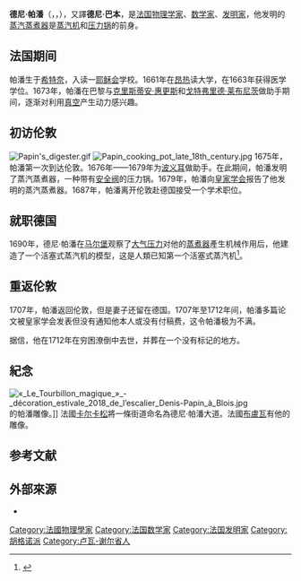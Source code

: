 {{noteTA
|G1=法国地名
}}
{{Infobox scientist
| name = 德尼·帕潘<br>Denis Papin
| image = denis_Papin.jpg
| image_size = 
| caption = 德尼·帕潘，1689年
| birth_date = 1647年8月22日
| birth_place = [[希特奈|希特奈]] (現今[[中央-盧瓦爾河谷大區|中央-盧瓦爾河谷大區]][[卢瓦-谢尔省|卢瓦-谢尔省]]) 
| death_date = 1712年
| death_place = 
| nationality = [[法国|法国]]  
| field = 
| work_institution = 
| alma_mater = 
| doctoral_adviser = 
| doctoral_students = 
| known_for  = [[蒸汽蒸煮器|蒸汽蒸煮器]]
}}

'''德尼·帕潘'''（{{lang-fr|Denis Papin}}，{{IPA-fr|dəni papɛ̃}}，{{bd|1647年|8月22日|1712年||Papin}}），又譯'''德尼·巴本'''，是[[法国|法国]][[物理学家|物理学家]]、[[数学家|数学家]]、[[发明家|发明家]]，他发明的[[蒸汽蒸煮器|蒸汽蒸煮器]]是[[蒸汽机|蒸汽机]]和[[压力锅|压力锅]]的前身。

==法国期间==
帕潘生于[[希特奈|希特奈]]，入读一[[耶稣会|耶稣会]]学校。1661年在[[昂热|昂热]]读大学，在1663年获得医学学位。1673年，帕潘在巴黎与[[克里斯蒂安·惠更斯|克里斯蒂安·惠更斯]]和[[戈特弗里德·莱布尼茨|戈特弗里德·莱布尼茨]]做助手期间，逐渐对利用[[真空|真空]]产生动力感兴趣。

==初访伦敦==
[[Image:Papin's_digester.gif|left]]
[[File:Papin_cooking_pot_late_18th_century.jpg|thumb]]
1675年，帕潘第一次到达伦敦。1676年——1679年为[[罗伯特·波义耳|波义耳]]做助手。在此期间，帕潘发明了蒸汽蒸煮器，一种带有[[安全阀|安全阀]]的压力锅。1679年，帕潘向[[皇家学会|皇家学会]]报告了他发明的蒸汽蒸煮器。1687年，帕潘离开伦敦赴德国接受一个学术职位。

==就职德国==
1690年，德尼·帕潘在[[马尔堡|马尔堡]]观察了[[大气压力|大气压力]]对他的[[蒸煮器|蒸煮器]]產生机械作用后，他建造了一个活塞式蒸汽机的模型，这是人類已知第一个活塞式蒸汽机<ref name=Acemog>{{cite Q|Q7997840}}</ref>。

==重返伦敦==
1707年，帕潘返回伦敦，但是妻子还留在德国。1707年至1712年间，帕潘多篇论文被皇家学会发表但没有通知他本人或没有付稿费，这令帕潘极为不满。

据信，他在1712年在穷困潦倒中去世，并葬在一个没有标记的地方。

==紀念==
[[File:«_Le_Tourbillon_magique_»_-_décoration_estivale_2018_de_l’escalier_Denis-Papin_à_Blois.jpg|thumb]]的帕潘雕像。]]
法國[[卡尔卡松|卡尔卡松]]將一條街道命名為德尼·帕潘大道。法國[[布盧瓦|布盧瓦]]有他的雕像。

==参考文献==
{{reflist}}

== 外部來源 ==
{{commons|Denis Papin|Denis Papin}}
* {{MacTutor Biography|id=Papin}}

{{Authority control}}
{{DEFAULTSORT:Papin}}
[[Category:法國物理學家|Category:法國物理學家]]
[[Category:法国数学家|Category:法国数学家]]
[[Category:法国发明家|Category:法国发明家]]
[[Category:胡格诺派|Category:胡格诺派]]
[[Category:卢瓦-谢尔省人|Category:卢瓦-谢尔省人]]